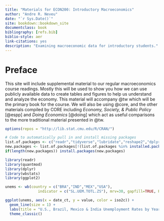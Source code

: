```yaml
--- 
title: "Materials for ECON200: Introductory Macroeconomics"
author: "Andre R. Neveu"
date: "`r Sys.Date()`"
site: bookdown::bookdown_site
documentclass: book
bibliography: [refs.bib]
biblio-style: aer
link-citations: yes
description: "Examining macroeconomic data for introductory students."
---
```


# Preface {-}

This site will include supplemental material to our regular macroeconomics course readings. Mostly this will be used to show you how we can use publicly available data to create tables and figures to help us understand and analyze the economy. This material will accompany @tw which will be the primary book for the course. We will also be using @core, and the other materials compiled by CORE including *Economy, Society, & Public Policy* [@espp] and *Doing Economics* [@doing] which act as useful comparisons to the more traditional material presented in @tw. 

```r
options(repos = "http://lib.stat.cmu.edu/R/CRAN/")

# Code to automatically pull in and install missing packages
list.of.packages <- c("readr","tidyverse","lubridate","reshape2","dplyr","tidyquant", "zoo","RCurl", "quantmod","wbstats","usmap","gtrendsR","tmap","spData","pwt9","googleVis")
new.packages <- list.of.packages[!(list.of.packages %in% installed.packages()[,"Package"])]
if(length(new.packages)) install.packages(new.packages)
```


```r
library(readr)
library(quantmod)
library(dplyr)
library(wbstats)
library(ggplot2)
```



	
```r
unems <- wb(country = c("BRA","IND","MEX","USA"),
               indicator = c("SL.UEM.TOTL.ZS"), mrv=30, gapfill=TRUE, POSIXct = TRUE)

ggplot(unems, aes(x = date_ct, y = value, color = iso2c)) + 
  geom_line(size = 1) +
  labs(title = "U.S., Brazil, Mexico & India Unemployment Rates by Year", x = "Date", y = "Percent", color = "Country") + 
  theme_classic()


```
	

